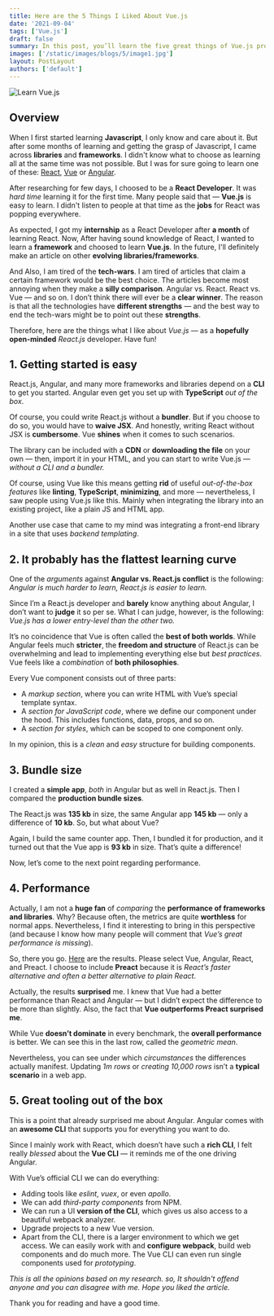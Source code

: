 ```yaml
---
title: Here are the 5 Things I Liked About Vue.js
date: '2021-09-04'
tags: ['Vue.js']
draft: false
summary: In this post, you’ll learn the five great things of Vue.js progressive JS framework than other JS libraries and frameworks.
images: ['/static/images/blogs/5/image1.jpg']
layout: PostLayout
authors: ['default']
---
```


![Learn Vue.js](/static/images/blogs/5/image1.jpg)

## Overview

When I first started learning **Javascript**, I only know and care about it.
But after some months of learning and getting the grasp of Javascript, I came across **libraries** and **frameworks**.
I didn't know what to choose as learning all at the same time was not possible.
But I was for sure going to learn one of these: [React](https://reactjs.org/), [Vue](https://vuejs.org/) or [Angular](https://angular.io/).

After researching for few days, I choosed to be a **React Developer**.
It was _hard time_ learning it for the first time. Many people said that — **Vue.js** is easy to learn.
I didn't listen to people at that time as the **jobs** for React was popping everywhere.

As expected, I got my **internship** as a React Developer after **a month** of learning React.
Now, After having sound knowledge of React, I wanted to learn a **framework** and choosed to learn **Vue.js**.
In the future, I'll definitely make an article on other **evolving libraries/frameworks**.

And Also, I am tired of the **tech-wars**. I am tired of articles that claim a certain framework would be the best choice.
The articles become most annoying when they make a **silly comparison**. Angular vs. React. React vs. Vue — and so on.
I don’t think there will ever be a **clear winner**. The reason is that all the technologies have **different strengths** — and
the best way to end the tech-wars might be to point out these **strengths**.

Therefore, here are the things what I like about _Vue.js_ — as a **hopefully open-minded** _React.js_ developer. Have fun!

## 1. Getting started is easy

React.js, Angular, and many more frameworks and libraries depend on a **CLI** to get you started.
Angular even get you set up with **TypeScript** _out of the box_.

Of course, you could write React.js without a **bundler**. But if you choose to do so, you would have to **waive JSX**.
And honestly, writing React without JSX is **cumbersome**. Vue **shines** when it comes to such scenarios.

The library can be included with a **CDN** or **downloading the file** on your own — then, import it in your HTML, and
you can start to write Vue.js — _without a CLI and a bundler._

Of course, using Vue like this means getting **rid** of useful _out-of-the-box features_ like **linting**, **TypeScript**, **minimizing**, and more — nevertheless,
I saw people using Vue.js like this. Mainly when integrating the library into an existing project, like a plain JS and HTML app.

Another use case that came to my mind was integrating a front-end library in a site that uses _backend templating_.

## 2. It probably has the flattest learning curve

One of the _arguments_ against **Angular vs. React.js conflict** is the following: _Angular is much harder to learn, React.js is easier to learn._

Since I’m a React.js developer and **barely** know anything about Angular, I don’t want to **judge** it so per se.
What I can judge, however, is the following: _Vue.js has a lower entry-level than the other two._

It’s no coincidence that Vue is often called the **best of both worlds**. While Angular feels much **stricter**,
the **freedom and structure** of React.js can be overwhelming and lead to implementing everything else but _best practices_.
Vue feels like a _combination_ of **both philosophies**.

Every Vue component consists out of three parts:

- A _markup section_, where you can write HTML with Vue’s special template syntax.
- A _section for JavaScript code_, where we define our component under the hood. This includes functions, data, props, and so on.
- A _section for styles_, which can be scoped to one component only.

In my opinion, this is a _clean_ and _easy_ structure for building components.

## 3. Bundle size

I created a **simple app**, _both_ in Angular but as well in React.js. Then I compared the **production bundle sizes**.

The React.js was **135 kb** in size, the same Angular app **145 kb** — only a difference of **10 kb**. So, but what about Vue?

Again, I build the same counter app. Then, I bundled it for production, and it turned out that the Vue app is **93 kb** in size. That’s quite a difference!

Now, let’s come to the next point regarding performance.

## 4. Performance

Actually, I am not a **huge fan** of _comparing_ the **performance of frameworks and libraries**.
Why? Because often, the metrics are quite **worthless** for normal apps.
Nevertheless, I find it interesting to bring in this perspective (and because I know how many people will comment that _Vue’s great performance is missing_).

So, there you go. [Here](https://krausest.github.io/js-framework-benchmark/current.html) are the results. Please select Vue, Angular, React, and Preact.
I choose to include **Preact** because it is _React’s faster alternative and often a better alternative to plain React_.

Actually, the results **surprised** me. I knew that Vue had a better performance than React and Angular — but
I didn’t expect the difference to be more than slightly. Also, the fact that **Vue outperforms Preact surprised me**.

While Vue **doesn’t dominate** in every benchmark, the **overall performance** is better. We can see this in the last row, called the _geometric mean_.

Nevertheless, you can see under which _circumstances_ the differences actually manifest.
Updating _1m rows_ or _creating 10,000 rows_ isn’t a **typical scenario** in a web app.

## 5. Great tooling out of the box

This is a point that already surprised me about Angular. Angular comes with an **awesome CLI** that supports you for everything you want to do.

Since I mainly work with React, which doesn’t have such a **rich CLI**, I felt really _blessed_ about the **Vue CLI** — it reminds me of the one driving Angular.

With Vue’s official CLI we can do everything:

- Adding tools like _eslint_, _vuex_, or even _apollo_.
- We can add _third-party components_ from NPM.
- We can run a UI **version of the CLI**, which gives us also access to a beautiful webpack analyzer.
- Upgrade projects to a new Vue version.
- Apart from the CLI, there is a larger environment to which we get access. We can easily work with and **configure webpack**,
  build web components and do much more. The Vue CLI can even run single components used for _prototyping_.

_This is all the opinions based on my research. so, It shouldn't offend anyone and you can disagree with me. Hope you liked the article._

Thank you for reading and have a good time.
